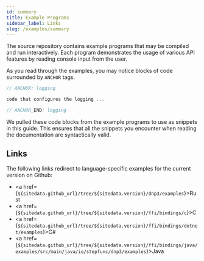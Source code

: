 ```yaml
---
id: summary
title: Example Programs
sidebar_label: Links
slug: /examples/summary
---
```



The source repository contains example programs that may be compiled and run interactively. Each program demonstrates the usage of various API features by reading console input from the user.

As you read through the examples, you may notice blocks of code surrounded by `ANCHOR` tags.

```c
// ANCHOR: logging

code that configures the logging ...

// ANCHOR_END: logging
```

We pulled these code blocks from the example programs to use as snippets in this guide. This ensures that all the snippets you encounter when reading the documentation are syntactically valid.

## Links

The following links redirect to language-specific examples for the current version on Github:

* <a href={`${sitedata.github_url}/tree/${sitedata.version}/dnp3/examples`}>Rust</a>
* <a href={`${sitedata.github_url}/tree/${sitedata.version}/ffi/bindings/c`}>C</a>
* <a href={`${sitedata.github_url}/tree/${sitedata.version}/ffi/bindings/dotnet/examples`}>C#</a>
* <a href={`${sitedata.github_url}/tree/${sitedata.version}/ffi/bindings/java/examples/src/main/java/io/stepfunc/dnp3/examples`}>Java</a>